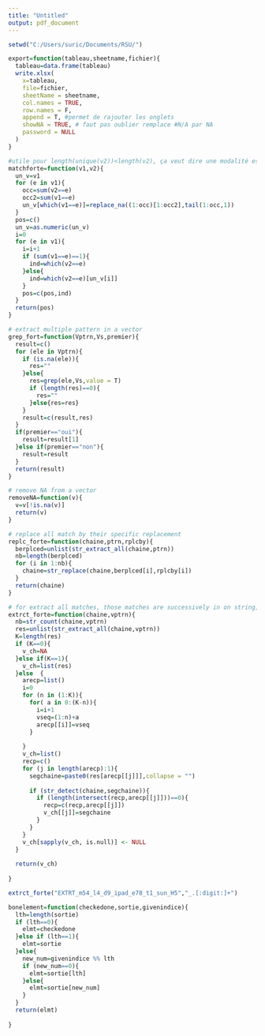---
title: "Untitled"
output: pdf_document
---

```{r}
setwd("C:/Users/suric/Documents/RSU/")
```

```{r}
export=function(tableau,sheetname,fichier){
  tableau=data.frame(tableau)
  write.xlsx(
    x=tableau,
    file=fichier,
    sheetName = sheetname,
    col.names = TRUE,
    row.names = F,
    append = T, #permet de rajouter les onglets
    showNA = TRUE, # faut pas oublier remplace #N/A par NA
    password = NULL
  )
}

```




```{r}
#utile pour length(unique(v2))<length(v2), ça veut dire une modalité est apparue dans plusieurs lignes de dataframe qui contient v2 comme colonne, donc quand plusieurs meme modalités apparaisent dans v1 et également dans v2 la modalité correspondant, on match la 1er avec la 1ere, 2eme avec 2eme ...etc, mais si le nombre d'occurence en v2 est inférieur à celui de v1 alor faut répéter de donner l'indice de la derniere ocuurence à ceux dépasse dans v1
matchforte=function(v1,v2){
  un_v=v1
  for (e in v1){
    occ=sum(v2==e)
    occ2=sum(v1==e)
    un_v[which(v1==e)]=replace_na((1:occ)[1:occ2],tail(1:occ,1))
  }
  pos=c()
  un_v=as.numeric(un_v)
  i=0
  for (e in v1){
    i=i+1
    if (sum(v1==e)==1){
      ind=which(v2==e)
    }else{
      ind=which(v2==e)[un_v[i]]
    }
    pos=c(pos,ind)
  }
  return(pos)
}
```


```{r}
# extract multiple pattern in a vector
grep_fort=function(Vptrn,Vs,premier){
  result=c()
  for (ele in Vptrn){
    if (is.na(ele)){
      res=""
    }else{
      res=grep(ele,Vs,value = T)
      if (length(res)==0){
        res=""
      }else{res=res}
    }
    result=c(result,res)
  }
  if(premier=="oui"){
    result=result[1]
  }else if(premier=="non"){
    result=result
  }
  return(result)
}
```

```{r}
# remove NA from a vector
removeNA=function(v){
  v=v[!is.na(v)]
  return(v)
}
```

```{r}
# replace all match by their specific replacement
replc_forte=function(chaine,ptrn,rplcby){
  berplced=unlist(str_extract_all(chaine,ptrn))
  nb=length(berplced)
  for (i in 1:nb){
    chaine=str_replace(chaine,berplced[i],rplcby[i])
  }
  return(chaine)
}
```

```{r}
# for extract all matches, those matches are successively in on string, then extract it in one sigle string that appears in string original
extrct_forte=function(chaine,vptrn){
  nb=str_count(chaine,vptrn)
  res=unlist(str_extract_all(chaine,vptrn))
  K=length(res)
  if (K==0){
    v_ch=NA
  }else if(K==1){
    v_ch=list(res)
  }else  {
    arecp=list()
    i=0
    for (n in (1:K)){
      for( a in 0:(K-n)){
        i=i+1
        vseq=(1:n)+a
        arecp[[i]]=vseq
      }
      
    }
    v_ch=list()
    recp=c()
    for (j in length(arecp):1){
      segchaine=paste0(res[arecp[[j]]],collapse = "")
      
      if (str_detect(chaine,segchaine)){
        if (length(intersect(recp,arecp[[j]]))==0){
          recp=c(recp,arecp[[j]])
          v_ch[[j]]=segchaine
        }
      }
    }
    v_ch[sapply(v_ch, is.null)] <- NULL
  }
  
  return(v_ch)
  
}

extrct_forte("EXTRT_m54_l4_d9_ipad_e78_t1_sun_H5","_.[:digit:]+")
```

```{r}

bonelement=function(checkedone,sortie,givenindice){
  lth=length(sortie)
  if (lth==0){
    elmt=checkedone
  }else if (lth==1){
    elmt=sortie
  }else{
    new_num=givenindice %% lth
    if (new_num==0){
      elmt=sortie[lth]
    }else{
      elmt=sortie[new_num]
    }
  }
  return(elmt)
  
}

```

```{r code = readLines(knitr::purl("C:/Users/suric/Documents/RSU/HardwareStore.Rmd", documentation = 0)), echo = T, eval = T}

```